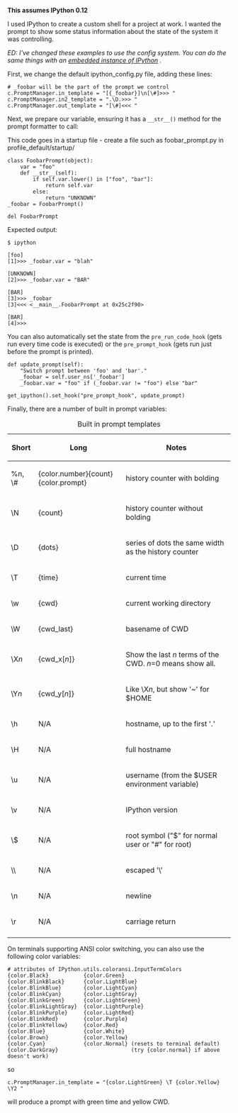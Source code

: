 '''This assumes IPython 0.12'''

I used IPython to create a custom shell for a project at work.  I wanted the prompt to show some status information about the state of the system it was controlling.

''ED: I've changed these examples to use the config system. You can do the same things with an [http://ipython.org/ipython-doc/stable/interactive/reference.html#embedding-ipython embedded instance of IPython] .''

First, we change the default ipython_config.py file, adding these lines:
<syntaxhighlight>
# _foobar will be the part of the prompt we control
c.PromptManager.in_template = "[{_foobar}]\n[\#]>>> "
c.PromptManager.in2_template = ".\D.>>> "
c.PromptManager.out_template = "[\#]<<< "
</syntaxhighlight>

Next, we prepare our variable, ensuring it has a <tt>__str__()</tt> method for the prompt formatter to call:

This code goes in a startup file - create a file such as foobar_prompt.py in profile_default/startup/
<syntaxhighlight>
class FoobarPrompt(object):
    var = "foo"
    def __str__(self):
        if self.var.lower() in ["foo", "bar"]:
            return self.var
        else:
            return "UNKNOWN"
_foobar = FoobarPrompt()

del FoobarPrompt
</syntaxhighlight>

Expected output:
<pre>
$ ipython 

[foo]
[1]>>> _foobar.var = "blah"

[UNKNOWN]
[2]>>> _foobar.var = "BAR"

[BAR]
[3]>>> _foobar
[3]<<< <__main__.FoobarPrompt at 0x25c2f90>

[BAR]
[4]>>> 
</pre>

You can also automatically set the state from the <tt>pre_run_code_hook</tt> (gets run every time code is executed) or the <tt>pre_prompt_hook</tt> (gets run just before the prompt is printed).
<syntaxhighlight>
def update_prompt(self):
    "Switch prompt between 'foo' and 'bar'."
    _foobar = self.user_ns['_foobar']
    _foobar.var = "foo" if (_foobar.var != "foo") else "bar"

get_ipython().set_hook("pre_prompt_hook", update_prompt)
</syntaxhighlight>

Finally, there are a number of built in prompt variables:
{| class="wikitable" border="1" cellpadding="2" cellspacing="0" width="90%" style="text-align:center"
|+Built in prompt templates
|-
! Short !! Long !! Notes
|-
| %n, \# || {color.number}{count}{color.prompt} || history counter with bolding
|-
| \N || {count} || history counter without bolding
|-
| \D || {dots} || series of dots the same width as the history counter
|-
| \T || {time} || current time
|-
| \w || {cwd} || current working directory
|-
| \W || {cwd_last} || basename of CWD
|-
| \X''n'' || {cwd_x[''n'']} || Show the last ''n'' terms of the CWD.  ''n''=0 means show all.
|-
| \Y''n'' || {cwd_y[''n'']} || Like \X''n'', but show '~' for $HOME
|- 
| \h || N/A || hostname, up to the first '.'
|-
| \H || N/A || full hostname
|-
| \u || N/A || username (from the $USER environment variable)
|-
| \v || N/A || IPython version
|- 
| \$ || N/A || root symbol ("$" for normal user or "#" for root)
|-
| \\ || N/A || escaped '\'
|- 
| \n || N/A || newline
|- 
| \r || N/A || carriage return
|-
|}

On terminals supporting ANSI color switching, you can also use the following color variables:
<pre>
# attributes of IPython.utils.coloransi.InputTermColors
{color.Black}           {color.Green}
{color.BlinkBlack}      {color.LightBlue}
{color.BlinkBlue}       {color.LightCyan}
{color.BlinkCyan}       {color.LightGray}
{color.BlinkGreen}      {color.LightGreen}
{color.BlinkLightGray}  {color.LightPurple}
{color.BlinkPurple}     {color.LightRed}
{color.BlinkRed}        {color.Purple}
{color.BlinkYellow}     {color.Red}
{color.Blue}            {color.White}
{color.Brown}           {color.Yellow}
{color.Cyan}            {color.Normal} (resets to terminal default)
{color.DarkGray}                       (try {color.normal} if above doesn't work)
</pre>
so
<syntaxhighlight>
c.PromptManager.in_template = "{color.LightGreen} \T {color.Yellow} \Y2 "
</syntaxhighlight>
will produce a prompt with green time and yellow CWD.